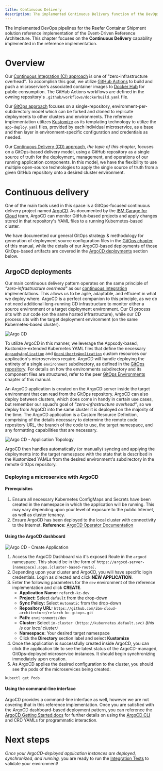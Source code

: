```yaml
---
title: Continuous Delivery
description: The implemented Continuous Delivery function of the DevOps pipelines for the KContainer reference implementation of the Event-Driven Reference Architecture.
---
```


<PageDescription>
The implemented DevOps pipelines for the Reefer Container Shipment solution reference implementation of the Event-Driven Reference Architecture. This chapter focuses on the <strong>Continuous Delivery</strong> capability implemented in the reference implementation.
</PageDescription>

# Overview

Our [Continuous Integration (CI) approach](/infrastructure/devops-continuous-integration) is one of "zero-infrastructure overhead". To accomplish this goal, we utilize [GitHub Actions](https://github.com/features/actions) to build and push a microservice's associated container images to [Docker Hub](https://hub.docker.com/u/ibmcase) for public consumption. The GitHub Actions workflows are defined in the owning repository's `.github/workflows/dockerbuild.yaml` file.

Our [GitOps approach](/infrastructure/devops-gitops) focuses on a single-repository, environment-per-subdirectory model which can be forked and cloned to replicate deployments to other clusters and environments. The reference implementation utilizes [Kustomize](https://kustomize.io/) as its templating technology to utilize the `app-deploy.yaml` files, provided by each individual microservice, as a base and then layer in environment-specific configuration and credentials as needed.

Our [Continuous Delivery (CD) approach](#continuous-delivery), _the topic of this chapter_, focuses on a GitOps-based delivery model, using a GitHub repository as a single source of truth for the deployment, management, and operations of our running application components. In this model, we have the flexibility to use multiple open-source technologies to apply the single source of truth from a given GitHub repository onto a desired cluster environment.

# Continuous delivery

One of the main tools used in this space is a GitOps-focused continuous delivery project named [ArgoCD](https://argoproj.github.io/argo-cd/). As documented by the [IBM Garage for Cloud](https://ibm-garage-cloud.github.io/ibm-garage-developer-guide/guides/continuous-delivery) team, ArgoCD can monitor GitHub-based projects and apply changes stored in that repository's YAML files to a running Kubernetes-based cluster.

<!-- Another DevOps tool which provides the opportunity to deployment applications via the GitOps methodology is [Tekton](https://tekton.dev/). The Tekton Pipelines project provides a declarative language for defining and executing both CI and CD-style pipelines, all defined with common Kubernetes-like nomenclature. It even has the capability to kick off pipeline runs based off of GitHub webhooks. -->

We have documented our general GitOps strategy & methodology for generation of deployment source configuration files in the [GitOps chapter](/infrastructure/devops-gitops/) of this manual, while the details of our ArgoCD-based deployments of those GitOps-based artifacts are covered in the [ArgoCD deployments](#argocd-deployments) section below. <!-- and the details of our Tekton-based deployments are covered in the [Tekton deployments](#tekton-deployments) section below.-->

## ArgoCD deployments

Our main continuous delivery pattern operates on the same principle of _"zero-infrastructure overhead"_ as our [continuous integration](/infrastructure/devops-continuous-integration/) implementations. This allows us to be agile, adaptable, and efficient in what we deploy where.  ArgoCD is a perfect companion to this principle, as we do not need additional long-running CD infrastructure to monitor either a source environment or a target deployment environment. Our CI process sits with our code (on the same hosted infrastructure), while our CD process sits with the target deployment environment (on the same Kubernetes-based cluster).

![Argo CD](images/argocd-cd.png)

To utilize ArgoCD in this manner, we leverage the Appsody-based, Kustomize-extended Kubernetes YAML files that define the necessary [`AppsodyApplication`](https://github.com/appsody/appsody-operator/blob/master/doc/user-guide.md#custom-resource-definition-crd) and [`OpenLibertyApplication`](https://github.com/OpenLiberty/open-liberty-operator/blob/master/doc/user-guide.adoc#custom-resource-definition-crd) custom resources our application's microservices require. ArgoCD will handle deploying the entirety of a single `environment` subdirectory, as defined in the [GitOps repository](https://github.com/ibm-cloud-architecture/refarch-kc-gitops/tree/master/environments). For details on how the environments subdirectory and its component files are structured, refer to the peer [GitOps Environments](/infrastructure/devops-gitops/) chapter of this manual.

An ArgoCD application is created on the ArgoCD server inside the target environment that can read from the GitOps repository. ArgoCD can also deploy between clusters, which does come in handy in certain use cases, but remember our squad's goal of _"zero-infrastructure overhead"_, so we deploy from ArgoCD into the same cluster it is deployed on the majority of the time. The ArgoCD application is a Custom Resource Definition, comprising of the details necessary to determine the remote code repository URL, the branch of the code to use, the target namespace, and any formatting capabilities that are necessary.

![Argo CD - Application Topology](images/argocd-application-topology.png)

ArgoCD then handles automatically (or manually) syncing and applying the deployments into the target namespace with the state that is described in the Kustomized YAMLs from the desired environment's subdirectory in the remote GitOps repository.

### Deploying a microservice with ArgoCD

#### Prerequisites

1. Ensure all necessary Kubernetes ConfigMaps and Secrets have been created in the namespace in which the application will be running. This may vary depending upon your level of exposure to the public Internet, as well as cluster tenancy.
2. Ensure ArgoCD has been deployed to the local cluster with connectivity to the Internet. **Reference:** [ArgoCD Operator Documentation](https://github.com/argoproj-labs/argocd-operator)

#### Using the ArgoCD dashboard

![Argo CD - Create Application](images/argocd-create-application-ui.png)

1. Access the ArgoCD Dashboard via it's exposed Route in the `argocd` namespace. This should be in the form of `https://argocd-server-[namespace].apps.[cluster-based-route]`.
2. Depending upon your cluster and ArgoCD, you will have specific login credentials. Login as directed and click **NEW APPLICATION**.
3. Enter the following parameters for the `dev` environment of the reference implementation and click **CREATE**.
      * **Application Name:** `refarch-kc-dev`
      * **Project:** Select `default` from the drop-down
      * **Sync Policy:** Select `Automatic` from the drop-down
      * **Repository URL:** `https://github.com/ibm-cloud-architecture/refarch-kc-gitops.git`
      * **Path:** `environments/dev`
      * **Cluster:** Select `in-cluster (https://kubernetes.default.svc)` _(this is our local cluster)_
      * **Namespace:** Your desired target namespace
      * Click the **Directory** section label and select **Kustomize**
4. Once the application is successfully created inside ArgoCD, you can click the application tile to see the latest status of the ArgoCD-managed, GitOps-deployed microservice instances. It should begin synchronizing immediately upon creation.
5. As ArgoCD applies the desired configuration to the cluster, you should see the pods of the microservices being created:
```shell
kubectl get Pods
```

#### Using the command-line interface

ArgoCD provides a command-line interface as well, however we are not covering that in this reference implementation. Once you are satisfied with the ArgoCD dashboard-based deployment pattern, you can reference the [ArgoCD Getting Started docs](https://argoproj.github.io/argo-cd/getting_started/) for further details on using the [ArgoCD CLI](https://argoproj.github.io/argo-cd/cli_installation/) and CRD YAMLs for programmatic interaction.

<!--

## Tekton deployments

We have also implemented some facets of the project deployment workflows using the [Tekton Pipelines](https://tekton.dev/) project and its inherent ease of support of the [Appsody](https://appsody.dev/) open-source developer experience project through the standard integration between the two built into the [Kabanero](https://kabanero.io/) open-source project, or more formally, the [IBM Cloud Pak for Applications](https://www.ibm.com/cloud/cloud-pak-for-applications).

![Argo CD](images/tekton-cd.png)

Defined in the [/scripts/tekton](https://github.com/ibm-cloud-architecture/refarch-reefer-ml/tree/master/scripts/tekton) directory, we have a simple pipeline that will utilize the `appsody deploy` command to deploy the generated **AppsodyApplication** custom resource definition YAML to the target environment. Similar to our ArgoCD-based deployments of Helm-generated, standard Kubernetes YAMLs, AppsodyApplication YAMLs can also be deployed through ArgoCD in a GitOps manner. However, for demonstration inside this project, additional capabilities are provided to showcase how we can utilize different pieces of the platform to deploy similar applications when different requirements are presented. Similar to ArgoCD, Tekton Pipelines run on the same cluster _(and often in the same namespace!)_ as your running application code, thus allowing for more programmatic control over the deployment, management, operations, and existence of your application components.

The key artifact that enables Tekton to deploy our Appsody-based `refarch-reefer-ml/simulator` microservice is the generated `app-deploy.yaml` file. The [refarch-reefer-ml/simulator/app-deploy.yaml](https://github.com/ibm-cloud-architecture/refarch-reefer-ml/blob/master/simulator/app-deploy.yaml) file was generated according to the `appsody build` command and then annotated with the required environment variables and metadata for successful operation in a given namespace, very similar to the pattern required for generating our Helm-templated YAMLs in the [ArgoCD deployments](#argocd-deployments) section above.

![Tekton CD - Dashboard](images/tekton-create-pr.png)

We then make use of the [Appsody Operator](https://appsody.dev/docs/using-appsody/building-and-deploying#deployment-via-the-appsody-operator---overview) to apply the AppsodyApplication to the target environment through the `appsody deploy --no-build` command. As documented in the [Appsody Docs](https://appsody.dev/docs/using-appsody/building-and-deploying#deploying-your-application-through-docker-hub), we are able to take advantage of the pre-built container images available on Docker Hub and the annotated `app-deploy.yaml` file that is now a synonymous GitOps-like deployment artifact to quickly apply the change to the target namespace in the same cluster. Once the `appsody deploy` command is succesful, the Appsody Operator and Kubernetes takes care of the rest and reconciles the necessary underlying Kubernetes artifacts that are required to fulfill the requirements of serving up the application code in real-time!

![Tekton CD - PipelineRun Logs](images/tekton-pr-logs.png)

### Deploying the simulator microservice with Tekton & Appsody

### Prerequisites

1. Ensure all necessary Kubernetes ConfigMaps and Secrets have been created in the namespace in which the application will be running.
2. Ensure an [Appsody Operator](https://appsody.dev/docs/using-appsody/building-and-deploying#deployment-via-the-appsody-operator---overview) has been configured to watch the namespace in which the application will be running.
3. Create a new or modify an existing Service Account in the target namespace and bind the required API RBAC requirements for the Appsody Operator.
    * Further details available in the [Appsody Docs](https://appsody.dev/docs/using-appsody/building-and-deploying#rbac-considerations-for-the-use-of-appsody-deploy-and-appsody-operator-commands)
    * A sample YAML document has been provided via [rbac-sa.yaml](https://github.com/ibm-cloud-architecture/refarch-reefer-ml/blob/master/scripts/tekton/rbac-sa.yaml), with environment-specific updates to the Namespace and Service Account name fields being required.
3. From the `refarch-reefer-ml` directory, import the Tekton pipeline artifacts:
```shell
kubectl apply -f scripts/tekton/
```
4. Validate these items have been imported successfully by querying the cluster:
```shell
kubectl get Pipeline,Task,PipelineResource
```

### Using the command-line interface

1. Open the `/scripts/tekton/manual/simulator-pipeline-run.yaml` file in a text editor and ensure everything makes sense.
2. Kick off a new pipeline run with the Kubernetes CLI:
```shell
kubectl create -f scripts/tekton/manual/simulator-pipeline-run.yaml
```
3. You can monitor the pipeline by common `kubectl get` and `kubectl describe` commands:
```shell
kubectl get PipelineRun
```
For further details on how to access the logs of a PipelineRun, reference the [Tekton Pipelines documentation](https://github.com/tektoncd/pipeline/blob/v0.9.2/docs/logs.md).
4. Once the pipeline completes, you should see a deployed instance of the Simulator Appsody application:
```shell
kubectl get Pods
```

### Using the Tekton dashboard

1. Access the Tekton Pipelines dashboard from your Kabanero installation or directly via the defined Route. This will be something similar to [https://tekton-dashboard-tekton-pipelines.apps.[cluster-based-route]](https://tekton-dashboard-tekton-pipelines.apps.green.ocp.csplab.local).
2. Click **PipelineRuns** in the left-nav menu and click **Create PipelineRun** from the upper-right of the page.
3. Enter the following parameters and click **Create**:
    * **Namespace:** Target namespace for application deployment target
    * **Pipeline:** `appsody-deploy-pipeline`
    * **PipelineResources > git-source:** `git-source-reefer-ml`
    * **Params > context:** `simulator`
    * **Service Account:** `reefer-simulator`
4. A new PipelineRun will be created. Click on the name of the running PipelineRun.
5. From here, you can monitor the live running logs of the pipeline, as well as see what is running from the command-line with Kubectl (`kubectl get pods`). Note that the pipeline is actually running in pods deployed to the target namespace!

-->

# Next steps

_Once your ArgoCD-deployed application instances are deployed, synchronized, and running,_ you are ready to run the [Integration Tests](/integration-tests/overview/) to validate your environment!
